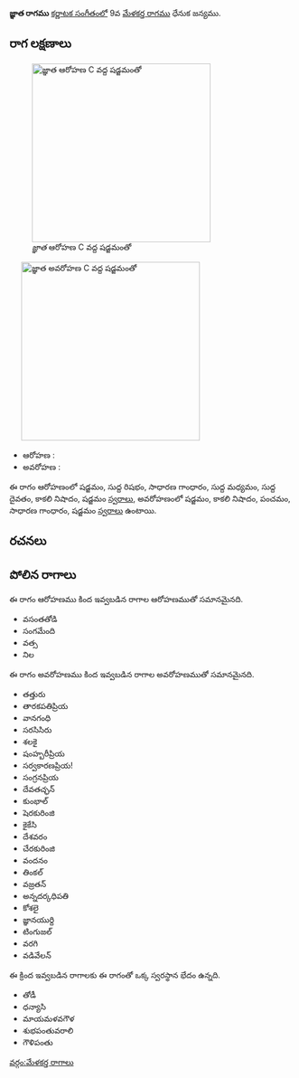 {{Infobox ragam
	| name          	= జ్ఞాత
	| synonym	    	= 
	| mela          	= 
	| chakra        	= 
	| janaka        	= 
	| type          	= షడవ-స్వరాంతర
	| arohanam      	= {{svaraC|S|R1|G2|M1|D1|N3|S'}} 
	| avarohanam    	= {{svaraC|S'|N3|P|G2|S}}
	| jeeva         	=
	| chhaya        	=
	| nyasa         	=
	| vishesha      	= 
	| equivalent  		= 
}}
{{కర్ణాటక సంగీత రాగాలు}}
'''జ్ఞాత రాగము''' [[కర్ణాటక సంగీతం]]లో 9వ [[మేళకర్త రాగము]] ధేనుక జన్యము. 


==రాగ లక్షణాలు==
[[Image:jnata_ar_kb2wiki.png|thumb|right|316px|''జ్ఞాత'' ఆరోహణ C వద్ద షడ్జమంతో]]
	[[Image:jnata_av_kb2wiki.png|thumb|right|316px|''జ్ఞాత'' అవరోహణ C వద్ద షడ్జమంతో]]

* ఆరోహణ : {{svaraC|S|R1|G2|M1|D1|N3|S'}} 
* అవరోహణ : {{svaraC|S'|N3|P|G2|S}}

ఈ రాగం ఆరోహణంలో షడ్జమం, సుద్ద  రిషభం, సాధారణ  గాంధారం, సుద్ద మధ్యమం, సుద్ద దైవతం, కాకలి  నిషాదం, షడ్జమం [[స్వరాలు]], అవరోహణంలో షడ్జమం, కాకలి  నిషాదం, పంచమం, సాధారణ  గాంధారం, షడ్జమం [[స్వరాలు]] ఉంటాయి.

==రచనలు==



==పోలిన రాగాలు==
ఈ రాగం ఆరోహణము కింద ఇవ్వబడిన రాగాల ఆరోహణముతో సమానమైనది.
* వసంతతోడి
* సంగమేంది
* వత్స
*  నిల

ఈ రాగం అవరోహణము కింద ఇవ్వబడిన రాగాల అవరోహణముతో సమానమైనది.
* తత్తురు
* తారకపతిప్రియ
* వానగంధి
* సరసిసిరు
* శలకై
* షంహ్బరీప్రియ
* సర్వకారణప్రియ!
* సంగ్రనప్రియ
* దేవతచ్ఛన్
* కుంభాల్
* షెరకురింజి
*  కైకేసి
* దేశవరం
*  చేరకురింజి
* వందనం
* తింకల్
* వజ్రతన్
* అన్నదర్కధిపతి
* కోశలై
*  జ్ఞానయుర్ది
*  టింగుజల్
* వరగి
* వడివేలన్

ఈ క్రింద ఇవ్వబడిన రాగాలకు ఈ రాగంతో ఒక్క స్వరస్థాన భేదం ఉన్నది.
* తోడీ
* ధన్యాసి
* మాయమళవగౌళ
* శుభపంతువరాలి
* గౌళిపంతు



[[వర్గం:మేళకర్త రాగాలు]]
